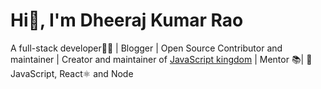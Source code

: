 # Hi👋, I'm Dheeraj Kumar Rao

A full-stack developer👨‍💻 | Blogger | Open Source Contributor and maintainer | Creator and maintainer of [JavaScript kingdom](https://javascriptkingdom.github.io) | Mentor 📚| 💓 JavaScript, React⚛ and Node
